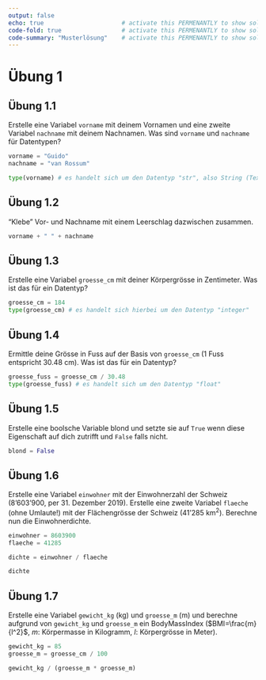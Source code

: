 ```yaml
---
output: false
echo: true                      # activate this PERMENANTLY to show solutions
code-fold: true                 # activate this PERMENANTLY to show solutions
code-summary: "Musterlösung"    # activate this PERMENANTLY to show solutions
---
```



# Übung 1 {#sec-aufgabe1}

<!-- % Variablen erstellen -->
## Übung 1.1

Erstelle eine Variabel `vorname` mit deinem Vornamen und eine zweite Variabel `nachname` mit deinem Nachnamen.  Was sind `vorname` und `nachname` für Datentypen?


```python
vorname = "Guido"
nachname = "van Rossum"

type(vorname) # es handelt sich um den Datentyp "str", also String (Text)   
```

## Übung 1.2

"Klebe" Vor- und Nachname mit einem Leerschlag dazwischen zusammen.

```python
vorname + " " + nachname
```

## Übung 1.3

Erstelle eine Variabel `groesse_cm` mit deiner Körpergrösse in Zentimeter. Was ist das für ein Datentyp?

```python
groesse_cm = 184
type(groesse_cm) # es handelt sich hierbei um den Datentyp "integer"
```

## Übung 1.4

Ermittle deine Grösse in Fuss auf der Basis von `groesse_cm` (1 Fuss entspricht 30.48 cm). Was ist das für ein Datentyp?

```python
groesse_fuss = groesse_cm / 30.48
type(groesse_fuss) # es handelt sich um den Datentyp "float"
```

## Übung 1.5

Erstelle eine boolsche Variable blond und setzte sie auf `True` wenn diese Eigenschaft auf dich zutrifft und `False` falls nicht. 

```python
blond = False
```

## Übung 1.6

Erstelle eine Variabel `einwohner` mit der Einwohnerzahl der Schweiz (8'603'900, per 31. Dezember 2019). Erstelle eine zweite Variabel `flaeche` (ohne Umlaute!) mit der Flächengrösse der Schweiz (41'285 km$^2$). Berechne nun die Einwohnerdichte.

```python
einwohner = 8603900
flaeche = 41285

dichte = einwohner / flaeche

dichte
```

## Übung 1.7

Erstelle eine Variabel `gewicht_kg` (kg) und `groesse_m` (m) und berechne aufgrund von `gewicht_kg` und `groesse_m` ein BodyMassIndex ($BMI=\frac{m}{l^2}$, $m$: Körpermasse in Kilogramm, $l$: Körpergrösse in Meter).

```python
gewicht_kg = 85
groesse_m = groesse_cm / 100

gewicht_kg / (groesse_m * groesse_m)
```

